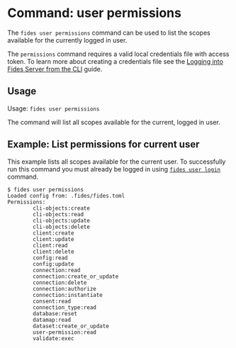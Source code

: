 
# Command: user permissions

The ```fides user permissions``` command can be used to list the scopes available for the currently logged in user.

The ```permissions``` command requires a valid local credentials file with access token. To learn more about creating a credentials file see the [Logging into Fides Server from the CLI](#LINK) guide.

## Usage
Usage: ```fides user permissions```

The command will list all scopes available for the current, logged in user.

## Example: List permissions for current user
This example lists all scopes available for the current user. To successfully run this command you must already be logged in using [```fides user login```](cmd-login) command.

```console
$ fides user permissions
Loaded config from: .fides/fides.toml
Permissions:
        cli-objects:create
        cli-objects:read
        cli-objects:update
        cli-objects:delete
        client:create
        client:update
        client:read
        client:delete
        config:read
        config:update
        connection:read
        connection:create_or_update
        connection:delete
        connection:authorize
        connection:instantiate
        consent:read
        connection_type:read
        database:reset
        datamap:read
        dataset:create_or_update
        user-permission:read
        validate:exec
```
